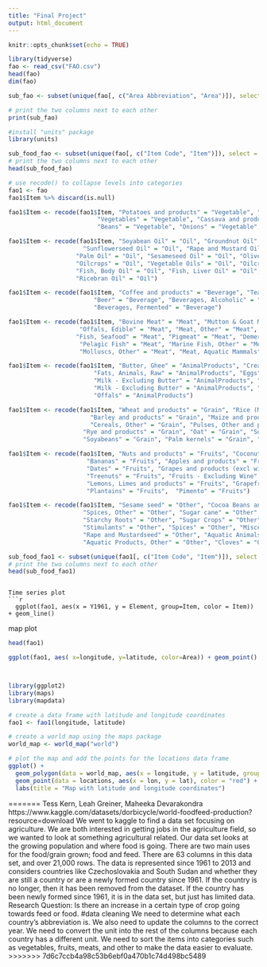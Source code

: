 ```yaml
---
title: "Final Project"
output: html_document
---
```


```r
knitr::opts_chunk$set(echo = TRUE)
```

```r
library(tidyverse)
fao <- read_csv("FAO.csv") 
head(fao)
dim(fao) 
```

```r
sub_fao <- subset(unique(fao[, c("Area Abbreviation", "Area")]), select = c("Area Abbreviation", "Area"))

# print the two columns next to each other
print(sub_fao)
```

```r
#install "units" package
library(units)

```

```r
sub_food_fao <- subset(unique(fao[, c("Item Code", "Item")]), select = c("Item Code", "Item"))
# print the two columns next to each other
head(sub_food_fao)

# use recode() to collapse levels into categories
fao1 <- fao
fao1$Item %>% discard(is.null)

fao1$Item <- recode(fao1$Item, "Potatoes and products" = "Vegetable", "Vegetables, Other" = "Vegetable",
                         "Vegetables" = "Vegetable", "Cassava and products" = "Vegetable", "Sweet potatoes" = "Vegetable",
                         "Beans" = "Vegetable", "Onions" = "Vegetable", "Yams" = "Vegetable")

fao1$Item <- recode(fao1$Item, "Soyabean Oil" = "Oil", "Groundnut Oil" = "Oil",
                     "Sunflowerseed Oil" = "Oil", "Rape and Mustard Oil" = "Oil", "Cottonseed Oil" = "Oil",
                   "Palm Oil" = "Oil", "Sesameseed Oil" = "Oil", "Olive Oil" = "Oil", "Oilcrops Oil, Other" = "Oil",
                   "Oilcrops" = "Oil", "Vegetable Oils" = "Oil", "Oilcrops, Other" = "Oil", "Maize Germ Oil" = "Oil",
                   "Fish, Body Oil" = "Oil", "Fish, Liver Oil" = "Oil", "Coconut Oil" = "Oil", "Palmkernel Oil" = "Oil",
                   "Ricebran Oil" = "Oil")

fao1$Item <- recode(fao1$Item, "Coffee and products" = "Beverage", "Tea (including mate)" = "Beverage", "Wine" = "Beverage",
                        "Beer" = "Beverage", "Beverages, Alcoholic" = "Beverage", "Alcoholic Beverages" = "Beverage",
                        "Beverages, Fermented" = "Beverage")

fao1$Item <- recode(fao1$Item, "Bovine Meat" = "Meat", "Mutton & Goat Meat" = "Meat", "Poultry Meat" = "Meat",
                    "Offals, Edible" = "Meat", "Meat, Other" = "Meat", "Freshwater Fish" = "Meat", "Meat" = "Meat",
                   "Fish, Seafood" = "Meat", "Pigmeat" = "Meat", "Demersal Fish" = "Meat",
                    "Pelagic Fish" = "Meat", "Marine Fish, Other" = "Meat", "Crustaceans" = "Meat", "Cephalopods" = "Meat",
                    "Molluscs, Other" = "Meat", "Meat, Aquatic Mammals" = "Meat")

fao1$Item <- recode(fao1$Item, "Butter, Ghee" = "AnimalProducts", "Cream" = "AnimalProducts",
                        "Fats, Animals, Raw" = "AnimalProducts", "Eggs" = "AnimalProducts",
                        "Milk - Excluding Butter" = "AnimalProducts", "Eggs" = "AnimalProducts",
                        "Milk - Excluding Butter" = "AnimalProducts", "Animal fats" = "AnimalProducts",
                        "Offals" = "AnimalProducts")

fao1$Item <- recode(fao1$Item, "Wheat and products" = "Grain", "Rice (Milled Equivalent)" = "Grain",
                       "Barley and products" = "Grain", "Maize and products" = "Grain", "Millet and products" = "Grain",
                       "Cereals, Other" = "Grain", "Pulses, Other and products" = "Grain", "Pulses" = "Grain",
                     "Rye and products" = "Grain", "Oat" = "Grain", "Sorghum and products" = "Grain", "Peas" = "Grain",
                     "Soyabeans" = "Grain", "Palm kernels" = "Grain", "Sunflower seed" = "Grain", "Cottonseed" = "Grain")

fao1$Item <- recode(fao1$Item, "Nuts and products" = "Fruits", "Coconuts - Incl Copra" = "Fruits", "Olives (including preserved)" = "Fruits", "Tomatoes and products" = "Fruits", "Oranges, Mandarines" = "Fruits", "Citrus, Other" = "Fruits",
                      "Bananas" = "Fruits", "Apples and products" = "Fruits", "Pineapples and products" = "Fruits",
                      "Dates" = "Fruits", "Grapes and products (excl wine)" = "Fruits", "Fruits, Other" = "Fruits",
                      "Treenuts" = "Fruits", "Fruits - Excluding Wine" = "Fruits", "Groundnuts (Shelled Eq)" = "Fruits",
                      "Lemons, Limes and products" = "Fruits", "Grapefruit and products" = "Fruits",
                      "Plantains" = "Fruits",  "Pimento" = "Fruits")

fao1$Item <- recode(fao1$Item, "Sesame seed" = "Other", "Cocoa Beans and products" = "Other", "Pepper" = "Other",
                     "Spices, Other" = "Other", "Sugar cane" = "Other", "Sugar beet" = "Other","Sugar (Raw Equivalent)" = "Other", "Sweeteners, Other" = "Other", "Honey" = "Other", "Infant food" = "Other", "Cereals - Excluding Beer" = "Other",
                     "Starchy Roots" = "Other", "Sugar Crops" = "Other", "Sugar & Sweeteners" = "Other",
                     "Stimulants" = "Other", "Spices" = "Other", "Miscellaneous" = "Other", "Roots, Other" = "Other",
                     "Rape and Mustardseed" = "Other", "Aquatic Animals, Others" = "Other", "Aquatic Plants" = "Other",
                     "Aquatic Products, Other" = "Other", "Cloves" = "Other", "Sugar non-centrifugal" = "Other")

sub_food_fao1 <- subset(unique(fao1[, c("Item Code", "Item")]), select = c("Item Code", "Item"))
# print the two columns next to each other
head(sub_food_fao1)

```
```

Time series plot
```r
  ggplot(fao1, aes(x = Y1961, y = Element, group=Item, color = Item)) + geom_line()
```
map plot
```r
head(fao1)

ggplot(fao1, aes( x=longitude, y=latitude, color=Area)) + geom_point()



library(ggplot2)
library(maps)
library(mapdata)

# create a data frame with latitude and longitude coordinates
fao1 <- fao1(longitude, latitude)

# create a world map using the maps package
world_map <- world_map("world")

# plot the map and add the points for the locations data frame
ggplot() +
  geom_polygon(data = world_map, aes(x = longitude, y = latitude, group = group), fill = "gray") +
  geom_point(data = locations, aes(x = lon, y = lat), color = "red") +
  labs(title = "Map with latitude and longitude coordinates")
```















=======
Tess Kern, Leah Greiner, Maheeka Devarakondra
https://www.kaggle.com/datasets/dorbicycle/world-foodfeed-production?resource=download
We went to kaggle to find a data set focusing on agriculture. We are both interested in getting jobs in the agriculture field, so we wanted to look at something agricultural related. Our data set looks at the growing population and where food is going. There are two main uses for the food/grain grown; food and feed. There are 63 columns in this data set, and over 21,000 rows. The data is represented since 1961 to 2013 and considers countries like Czechoslovakia and South Sudan and whether they are still a country or are a newly formed country since 1961. If the country is no longer, then it has been removed from the dataset. If the country has been newly formed since 1961, it is in the data set, but just has limited data. 
Research Question: Is there an increase in a certain type of crop going towards feed or food.
#data cleaning
We need to determine what each country's abbreviation is. We also need to update the columns to the correct year. We need to convert the unit into the rest of the columns because each country has a different unit. We need to sort the items into categories such as vegetables, fruits, meats, and other to make the data easier to evaluate.
>>>>>>> 7d6c7ccb4a98c53b6ebf0a470b1c74d498bc5489
